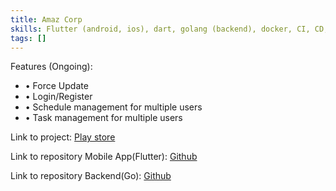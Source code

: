 ```yaml
---
title: Amaz Corp
skills: Flutter (android, ios), dart, golang (backend), docker, CI, CD, GCP (Cloud Run), PostgreSQL
tags: []
---
```


Features (Ongoing):

- • Force Update
- • Login/Register
- • Schedule management for multiple users
- • Task management for multiple users

Link to project: <A href="https://play.google.com/store/apps/details?id=corp.toro.amaz_corp_mobile">Play store</A>

Link to repository Mobile App(Flutter): <A href="https://github.com/cholazzzb/amaz_corp_mobile">Github</A>

Link to repository Backend(Go): <A href="https://github.com/cholazzzb/amaz_corp_be">Github</A>
